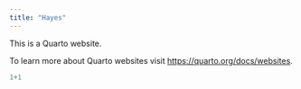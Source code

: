 ```yaml
---
title: "Hayes"
---
```


This is a Quarto website.

To learn more about Quarto websites visit <https://quarto.org/docs/websites>.

```r
1+1
```

